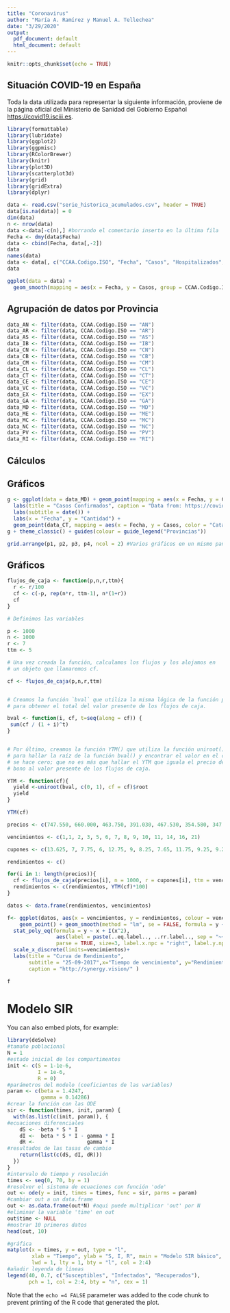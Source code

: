```yaml
---
title: "Coronavirus"
author: "María A. Ramírez y Manuel A. Tellechea"
date: "3/29/2020"
output:
  pdf_document: default
  html_document: default
---
```


```r
knitr::opts_chunk$set(echo = TRUE)
```

## Situación COVID-19 en España

Toda la data utilizada para representar la siguiente información, proviene de la página oficial del Ministerio de Sanidad del Gobierno Español <https://covid19.isciii.es>.


```r
library(formattable)
library(lubridate)
library(ggplot2)
library(ggpmisc)
library(RColorBrewer)
library(knitr)
library(plot3D)
library(scatterplot3d)
library(grid)
library(gridExtra)
library(dplyr)
```

```r
data <- read.csv("serie_historica_acumulados.csv", header = TRUE)
data[is.na(data)] = 0
dim(data)
n <- nrow(data)
data <-data[-c(n),] #borrando el comentario inserto en la última fila
Fecha <- dmy(data$Fecha)
data <- cbind(Fecha, data[,-2])
data
names(data)
data <- data[, c("CCAA.Codigo.ISO", "Fecha", "Casos", "Hospitalizados", "UCI", "Fallecidos")]
data
```

```r

ggplot(data = data) +
  geom_smooth(mapping = aes(x = Fecha, y = Casos, group = CCAA.Codigo.ISO, color = CCAA.Codigo.ISO))

```

## Agrupación de datos por Provincia

```r
data_AN <- filter(data, CCAA.Codigo.ISO == "AN")
data_AR <- filter(data, CCAA.Codigo.ISO == "AR")
data_AS <- filter(data, CCAA.Codigo.ISO == "AS")
data_IB <- filter(data, CCAA.Codigo.ISO == "IB")
data_CN <- filter(data, CCAA.Codigo.ISO == "CN")
data_CB <- filter(data, CCAA.Codigo.ISO == "CB")
data_CM <- filter(data, CCAA.Codigo.ISO == "CM")
data_CL <- filter(data, CCAA.Codigo.ISO == "CL")
data_CT <- filter(data, CCAA.Codigo.ISO == "CT")
data_CE <- filter(data, CCAA.Codigo.ISO == "CE")
data_VC <- filter(data, CCAA.Codigo.ISO == "VC")
data_EX <- filter(data, CCAA.Codigo.ISO == "EX")
data_GA <- filter(data, CCAA.Codigo.ISO == "GA")
data_MD <- filter(data, CCAA.Codigo.ISO == "MD")
data_ME <- filter(data, CCAA.Codigo.ISO == "ME")
data_MC <- filter(data, CCAA.Codigo.ISO == "MC")
data_NC <- filter(data, CCAA.Codigo.ISO == "NC")
data_PV <- filter(data, CCAA.Codigo.ISO == "PV")
data_RI <- filter(data, CCAA.Codigo.ISO == "RI")
```

## Cálculos



## Gráficos


```r

g <- ggplot(data = data_MD) + geom_point(mapping = aes(x = Fecha, y = Casos, color = "Madrid")) +
  labs(title = "Casos Confirmados", caption = "Data from: https://covid19.isciii.es") + 
  labs(subtitle = date()) +
  labs(x = "Fecha", y = "Cantidad") +
  geom_point(data_CT, mapping = aes(x = Fecha, y = Casos, color = "Cataluña"))
g + theme_classic() + guides(colour = guide_legend("Provincias"))
```

```r
grid.arrange(p1, p2, p3, p4, ncol = 2) #Varios gráficos en un mismo panel
```


## Gráficos

```r
flujos_de_caja <- function(p,n,r,ttm){
  r <- r/100
  cf <- c(-p, rep(n*r, ttm-1), n*(1+r))
  cf
}

# Definimos las variables

p <- 1000
n <- 1000
r <- 7
ttm <- 5

# Una vez creada la función, calculamos los flujos y los alojamos en
# un objeto que llamaremos cf.

cf <- flujos_de_caja(p,n,r,ttm)


# Creamos la función `bval` que utiliza la misma lógica de la función precio() 
# para obtener el total del valor presente de los flujos de caja.

bval <- function(i, cf, t=seq(along = cf)) {
 sum(cf / (1 + i)^t)
}


# Por último, creamos la función YTM() que utiliza la función uniroot()
# para hallar la raíz de la función bval() y encontrar el valor en el cual
# se hace cero; que no es más que hallar el YTM que iguala el precio del
# bono al valor presente de los flujos de caja.

YTM <- function(cf){
  yield <-uniroot(bval, c(0, 1), cf = cf)$root
  yield
}

YTM(cf)
```


```r
precios <- c(747.550, 660.000, 463.750, 391.030, 467.530, 354.580, 347.170, 340.700, 387.350, 395.770, 346.700, 403.780, 362.530, 330.850)

vencimientos <- c(1,1, 2, 3, 5, 6, 7, 8, 9, 10, 11, 14, 16, 21)

cupones <- c(13.625, 7, 7.75, 6, 12.75, 9, 8.25, 7.65, 11.75, 9.25, 9.25, 11.95, 9.375, 7)

rendimientos <- c()

for(i in 1: length(precios)){
  cf <- flujos_de_caja(precios[i], n = 1000, r = cupones[i], ttm = vencimientos[i])
  rendimientos <- c(rendimientos, YTM(cf)*100)
}

datos <- data.frame(rendimientos, vencimientos)

f<- ggplot(datos, aes(x = vencimientos, y = rendimientos, colour = vencimientos)) +
    geom_point() + geom_smooth(method = "lm", se = FALSE, formula = y ~ x +I(x^2), size = 0.8) +
  stat_poly_eq(formula = y ~ x + I(x^2), 
                aes(label = paste(..eq.label.., ..rr.label.., sep = "~~~")), 
                parse = TRUE, size=3, label.x.npc = "right", label.y.npc = "top")+
  scale_x_discrete(limits=vencimientos)+
  labs(title = "Curva de Rendimiento",
       subtitle = "25-09-2017",x="Tiempo de vencimiento", y="Rendimiento",
       caption = "http://synergy.vision/" ) 

f

```


# Modelo SIR

You can also embed plots, for example:

```r
library(deSolve)
#tamaño poblacional
N = 1
#estado inicial de los compartimentos
init <- c(S = 1-1e-6,
          I = 1e-6,
          R = 0)
#parámetros del modelo (coeficientes de las variables)
param <- c(beta = 1.4247,
           gamma = 0.14286)
#crear la función con las ODE
sir <- function(times, init, param) {
  with(as.list(c(init, param)), {
#ecuaciones diferenciales   
    dS <- -beta * S * I
    dI <-  beta * S * I - gamma * I
    dR <-                 gamma * I
#resultados de las tasas de cambio    
    return(list(c(dS, dI, dR)))
  })
}
#intervalo de tiempo y resolución
times <- seq(0, 70, by = 1)
#resolver el sistema de ecuaciones con función 'ode'
out <- ode(y = init, times = times, func = sir, parms = param)
#cambiar out a un data.frame
out <- as.data.frame(out*N) #aqui puede multiplicar 'out' por N
#eliminar la variable 'time' en out
out$time <- NULL
#mostrar 10 primeros datos
head(out, 10)

#gráfica
matplot(x = times, y = out, type = "l",
        xlab = "Tiempo", ylab = "S, I, R", main = "Modelo SIR básico",
        lwd = 1, lty = 1, bty = "l", col = 2:4)
#añadir leyenda de líneas
legend(40, 0.7, c("Susceptibles", "Infectados", "Recuperados"), 
       pch = 1, col = 2:4, bty = "n", cex = 1)

```

Note that the `echo =4 FALSE` parameter was added to the code chunk to prevent printing of the R code that generated the plot.

